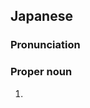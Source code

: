 ==Japanese==
{{ja-kanjitab|ゆう|と}}

===Pronunciation===
{{ja-pron|ゆうと}}

===Proper noun===
{{ja-pos|proper|ゆうと}}

# {{given name|male|lang=ja|sort=ゆうと}}